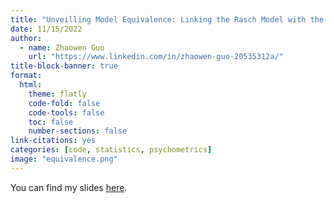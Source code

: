 ```yaml
---
title: "Unveilling Model Equivalence: Linking the Rasch Model with the Hierarchical Linear Model"
date: 11/15/2022
author:
  - name: Zhaowen Guo
    url: "https://www.linkedin.com/in/zhaowen-guo-20535312a/"
title-block-banner: true
format:
  html:
    theme: flatly
    code-fold: false
    code-tools: false
    toc: false
    number-sections: false
link-citations: yes
categories: [code, statistics, psychometrics]
image: "equivalence.png"
---
```


You can find my slides [here](kamata_paper_review.pdf).